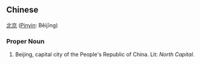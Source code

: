 ==Chinese==
[[北]][[京]] ([[Pinyin]]: Běijīng)

===Proper Noun===
# Beijing, capital city of the People's Republic of China.  Lit: ''North'' ''Capital''.